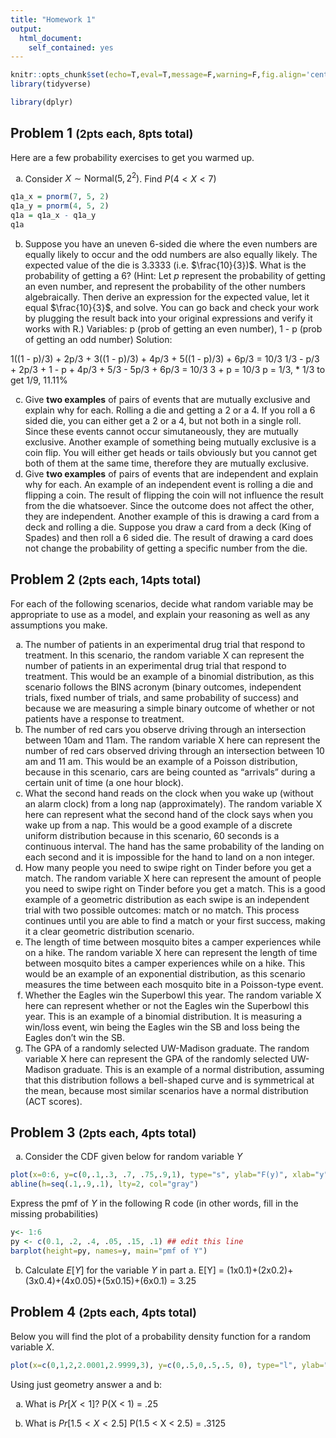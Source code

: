 ---
title: "Homework 1"
output: 
  html_document:
    self_contained: yes
---

```{r setup, include=FALSE}
knitr::opts_chunk$set(echo=T,eval=T,message=F,warning=F,fig.align='center')
library(tidyverse)

```

```{r}
library(dplyr)
```

## Problem 1 <small>(2pts each, 8pts total)</small>

Here are a few probability exercises to get you warmed up.

a. Consider $X\sim \text{Normal}(5, 2^2)$. Find $P(4 < X < 7)$
```{r}
q1a_x = pnorm(7, 5, 2)
q1a_y = pnorm(4, 5, 2)
q1a = q1a_x - q1a_y
q1a
```


b. Suppose you have an uneven 6-sided die where the even numbers are equally likely to occur and the odd numbers are also equally likely. The expected value of the die is $3.3333$ (i.e. $\frac{10}{3})$. What is the probability of getting a 6?
   (Hint: Let $p$ represent the probability of getting an even number, and represent the probability of the other numbers algebraically. Then derive an expression for the expected value, let it equal $\frac{10}{3}$, and solve. You can go back and check your work by plugging the result back into your original expressions and verify it works with R.)
Variables: p (prob of getting an even number), 1 - p (prob of getting an odd number)
Solution:

1((1 - p)/3) + 2p/3 + 3((1 - p)/3) + 4p/3 + 5((1 - p)/3) + 6p/3 = 10/3
1/3 - p/3 + 2p/3 + 1 - p + 4p/3 + 5/3 - 5p/3 + 6p/3 = 10/3
3 + p = 10/3
p = 1/3, * 1/3 to get 1/9, 11.11%

c. Give **two examples** of pairs of events that are mutually exclusive and explain why for each.
Rolling a die and getting a 2 or a 4. If you roll a 6 sided die, you can either get a 2 or a 4, but not both in a single roll. Since these events cannot occur simutaneously, they are mutually exclusive. Another example of something being mutually exclusive is a coin flip. You will either get heads or tails obviously but you cannot get both of them at the same time, therefore they are mutually exclusive.
d. Give **two examples** of pairs of events that are independent and explain why for each.
An example of an independent event is rolling a die and flipping a coin. The result of flipping the coin will not influence the result from the die whatsoever. Since the outcome does not affect the other, they are independent. Another example of this is drawing a card from a deck and rolling a die. Suppose you draw a card from a deck (King of Spades) and then roll a 6 sided die. The result of drawing a card does not change the probability of getting a specific number from the die. 

## Problem 2 <small>(2pts each, 14pts total)</small>

For each of the following scenarios, decide what random variable may be appropriate to use as a model, and explain your reasoning as well as any assumptions you make.

a. The number of patients in an experimental drug trial that respond to treatment. 
In this scenario, the random variable X can represent the number of patients in an experimental drug trial that respond to treatment. This would be an example of a binomial distribution, as this scenario follows the BINS acronym (binary outcomes, independent trials, fixed number of trials, and same probability of success) and because we are measuring a simple binary outcome of whether or not patients have a response to treatment.
b. The number of red cars you observe driving through an intersection between 10am and 11am.
The random variable X here can represent the number of red cars observed driving through an intersection between 10 am and 11 am. This would be an example of a Poisson distribution, because in this scenario, cars are being counted as “arrivals” during a certain unit of time (a one hour block).
c. What the second hand reads on the clock when you wake up (without an alarm clock) from a long nap (approximately). 
The random variable X here can represent what the second hand of the clock says when you wake up from a nap. This would be a good example of a discrete uniform distribution because in this scenario, 60 seconds is a continuous interval. The hand has the same probability of the landing on each second and it is impossible for the hand to land on a non integer.
d. How many people you need to swipe right on Tinder before you get a match. 
The random variable X here can represent the amount of people you need to swipe right on Tinder before you get a match. This is a good example of a geometric distribution as each swipe is an independent trial with two possible outcomes: match or no match. This process continues until you are able to find a match or your first success, making it a clear geometric distribution scenario.
e. The length of time between mosquito bites a camper experiences while on a hike. 
The random variable X here can represent the length of time between mosquito bites a camper experiences while on a hike. This would be an example of an exponential distribution, as this scenario measures the time between each mosquito bite in a Poisson-type event. 
f. Whether the Eagles win the Superbowl this year. 
The random variable X here can represent whether or not the Eagles win the Superbowl this year. This is an example of a binomial distribution. It is measuring a win/loss event, win being the Eagles win the SB and loss being the Eagles don't win the SB.
g. The GPA of a randomly selected UW-Madison graduate.
The random variable X here can represent the GPA of the randomly selected UW-Madison graduate. This is an example of a normal distribution, assuming that this distribution follows a bell-shaped curve and is symmetrical at the mean, because most similar scenarios have a normal distribution (ACT scores).

## Problem 3 <small>(2pts each, 4pts total)</small>

a. Consider the CDF given below for random variable $Y$ 
```{r}
plot(x=0:6, y=c(0,.1,.3, .7, .75,.9,1), type="s", ylab="F(y)", xlab="y", main="cdf of Y")
abline(h=seq(.1,.9,.1), lty=2, col="gray")
```
Express the pmf of $Y$ in the following R code (in other words, fill in the missing probabilities)

```{r}
y<- 1:6
py <- c(0.1, .2, .4, .05, .15, .1) ## edit this line
barplot(height=py, names=y, main="pmf of Y")
```



b. Calculate $E[Y]$ for the variable $Y$ in part a.
E[Y] = (1x0.1)+(2x0.2)+(3x0.4)+(4x0.05)+(5x0.15)+(6x0.1) = 3.25

## Problem 4 <small>(2pts each, 4pts total)</small>

Below you will find the plot of a probability density function for a random variable $X$.

```{r, echo=FALSE}
plot(x=c(0,1,2,2.0001,2.9999,3), y=c(0,.5,0,.5,.5, 0), type="l", ylab="density", xlab="x", main="pdf of X")
```

Using just geometry answer a and b:

a. What is $Pr[X < 1]$? P(X < 1) = .25

b. What is $Pr[1.5 < X < 2.5]$ P(1.5 < X < 2.5) = .3125


